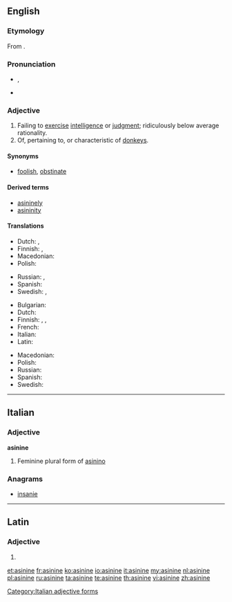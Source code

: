 ==English==
{{was wotd|2008|January|9}}

===Etymology===
From {{etyl|la}} {{term|asininus|asinīnus|of a donkey or ass|lang=la}}.

===Pronunciation===
* {{a|RP|US}} {{IPA|/ˈæs.ɪ.naɪn/|/ˈæs.ə.naɪn/}}, {{X-SAMPA|/"{s.I.naIn/|/"{s.@.naIn/}}
* {{audio|en-us-asinine.ogg|Audio (US)}}

===Adjective===
{{en-adj}}

# Failing to [[exercise]] [[intelligence]] or [[judgment]]; ridiculously below average rationality.
# Of, pertaining to, or characteristic of [[donkey]]s.

====Synonyms====
* {{sense|failing to exercise intelligence or judgment}} [[foolish]], [[obstinate]]

====Derived terms====
* [[asininely]]
* [[asininity]]

====Translations====
{{trans-top|failing to exercise intelligence or judgment}}
* Dutch: {{t-|nl|oerdom}}, {{t+|nl|achterlijk}}
* Finnish: {{t+|fi|typerä}}, {{t-|fi|aasimainen}}
* Macedonian: {{t-|mk|глуп|m|tr=glup}}
* Polish: {{t-|pl|debilny|m}}
{{trans-mid}}
* Russian: {{t+|ru|глупый}}, {{t+|ru|ослиный}}
* Spanish: {{t+|es|estúpido}}
* Swedish: {{t-|sv|åsnelik}}, {{t+|sv|enfaldig}}
{{trans-bottom}}

{{trans-top|of or relating to a donkey}}
* Bulgarian: {{t-|bg|магарешки}}
* Dutch: {{t-|nl|ezelachtig}}
* Finnish: {{t+|fi|aasi|alt=aasi-}}, {{t+|fi|aasi|alt=aasin-}}, {{t-|fi|aasimainen}}
* French: {{t+|fr|asinin}}
* Italian: {{t-|it|asinino|m}}
* Latin: {{t-|la|asininus|alt=asinīnus}}
{{trans-mid}}
* Macedonian: {{t-|mk|магарешки|m|tr=magáreški}}
* Polish: {{t+|pl|ośli|m}}
* Russian: {{t+|ru|ослиный}}
* Spanish: {{t+|es|asnal}}
* Swedish: {{t-|sv|åsnelik}}
{{trans-bottom}}

----

==Italian==

===Adjective===
'''asinine''' {{f}}

# Feminine plural form of [[asinino]]

===Anagrams===
* [[insanie#Italian|insanie]]

[[Category:Italian adjective forms]]

----

==Latin==

===Adjective===
{{la-adj-form|asinīne}}

# {{inflection of|asininus|asinīnus|voc|m|s|lang=la}}

[[et:asinine]]
[[fr:asinine]]
[[ko:asinine]]
[[io:asinine]]
[[it:asinine]]
[[my:asinine]]
[[nl:asinine]]
[[pl:asinine]]
[[ru:asinine]]
[[ta:asinine]]
[[te:asinine]]
[[th:asinine]]
[[vi:asinine]]
[[zh:asinine]]